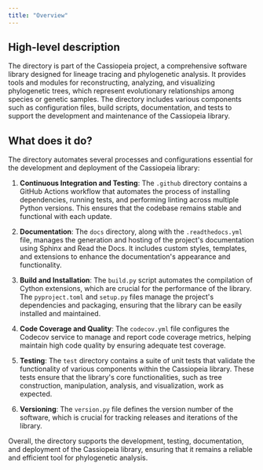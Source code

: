 ```yaml
---
title: "Overview"
---
```


## High-level description

The directory is part of the Cassiopeia project, a comprehensive software library designed for lineage tracing and phylogenetic analysis. It provides tools and modules for reconstructing, analyzing, and visualizing phylogenetic trees, which represent evolutionary relationships among species or genetic samples. The directory includes various components such as configuration files, build scripts, documentation, and tests to support the development and maintenance of the Cassiopeia library.

## What does it do?

The directory automates several processes and configurations essential for the development and deployment of the Cassiopeia library:

1. **Continuous Integration and Testing**: The `.github` directory contains a GitHub Actions workflow that automates the process of installing dependencies, running tests, and performing linting across multiple Python versions. This ensures that the codebase remains stable and functional with each update.

2. **Documentation**: The `docs` directory, along with the `.readthedocs.yml` file, manages the generation and hosting of the project's documentation using Sphinx and Read the Docs. It includes custom styles, templates, and extensions to enhance the documentation's appearance and functionality.

3. **Build and Installation**: The `build.py` script automates the compilation of Cython extensions, which are crucial for the performance of the library. The `pyproject.toml` and `setup.py` files manage the project's dependencies and packaging, ensuring that the library can be easily installed and maintained.

4. **Code Coverage and Quality**: The `codecov.yml` file configures the Codecov service to manage and report code coverage metrics, helping maintain high code quality by ensuring adequate test coverage.

5. **Testing**: The `test` directory contains a suite of unit tests that validate the functionality of various components within the Cassiopeia library. These tests ensure that the library's core functionalities, such as tree construction, manipulation, analysis, and visualization, work as expected.

6. **Versioning**: The `version.py` file defines the version number of the software, which is crucial for tracking releases and iterations of the library.

Overall, the directory supports the development, testing, documentation, and deployment of the Cassiopeia library, ensuring that it remains a reliable and efficient tool for phylogenetic analysis.